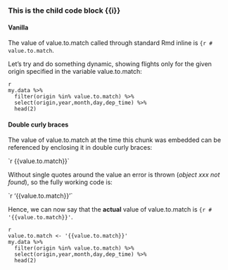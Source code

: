 ### This is the child code block {{i}}

#### Vanilla

The value of value.to.match called through standard Rmd inline is `{r #  value.to.match`. 

Let's try and do something dynamic, showing flights only for the given origin specified in the variable value.to.match: 

```
{r echo=TRUE}
my.data %>% 
  filter(origin %in% value.to.match) %>%
  select(origin,year,month,day,dep_time) %>%
  head(2)
```

#### Double curly braces

The value of value.to.match at the time this chunk was embedded can be referenced by enclosing it in double curly braces: 

&#96;r &#123;&#123;value.to.match&#125;&#125;&#96;

Without single quotes around the value an error is thrown (_object xxx not found_), so the fully working code is: 

&#96;r '&#123;&#123;value.to.match&#125;&#125;'&#96;

Hence, we can now say that the **actual** value of value.to.match is `{r #  '{{value.to.match}}'`.

```
{r echo=TRUE}
value.to.match <- '{{value.to.match}}'
my.data %>% 
  filter(origin %in% value.to.match) %>%
  select(origin,year,month,day,dep_time) %>%
  head(2)
```
